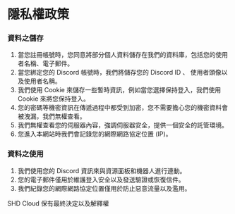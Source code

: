 
# 隱私權政策

<Steps>

### 資料之儲存
1. 當您註冊帳號時，您同意將部分個人資料儲存在我們的資料庫，包括您的使用者名稱、電子郵件。
2. 當您綁定您的 Discord 帳號時，我們將儲存您的 Discord ID 、 使用者頭像以及使用者名稱。
3. 我們使用 Cookie 來儲存一些暫時資訊，例如當您選擇保持登入，我們使用 Cookie 來將您保持登入。
4. 您的密碼等機密資訊在傳遞過程中都受到加密，您不需要擔心您的機密資料會被洩漏，我們無權查看。
5. 我們無權查看您的伺服器內容，強調伺服器安全，提供一個安全的託管環境。
6. 您進入本網站時我們會記錄您的網際網路協定位置 (IP)。

### 資料之使用
1. 我們使用您的 Discord 資訊來與資源面板和機器人進行連動。
2. 您的電子郵件僅用於維護登入安全以及發送驗證或恢復信件。
3. 我們紀錄您的網際網路協定位置僅用於防止惡意流量以及濫用。

</Steps>

<Callout type="warning">SHD Cloud 保有最終決定以及解釋權</Callout>